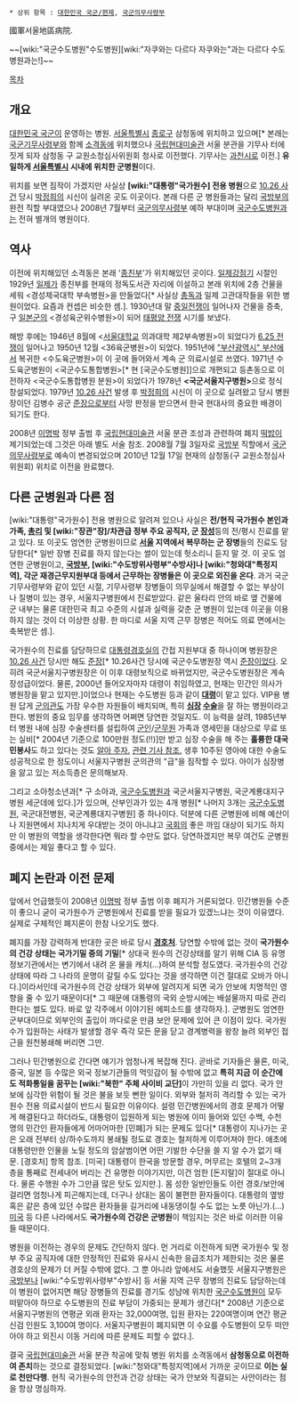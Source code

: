  * 상위 항목 : [[대한민국 국군/편제]], [[국군의무사령부]]

國軍서울地區病院.

~~[wiki:"국군수도병원"수도병원][wiki:"자쿠와는 다르다 자쿠와는"과는 다르다 수도병원과는!]~~

[[목차]]

== 개요 ==
[[대한민국 국군]]이 운영하는 병원. [[서울특별시]] [[종로구]] 삼청동에 위치하고 있으며[* 본래는 [[국군기무사령부]]와 함께 [[소격동]]에 위치했으나 [[국립현대미술관]] 서울 분관을 기무사 터에 짓게 되자 삼청동 구 교원소청심사위원회 청사로 이전했다. 기무사는 [[과천시]]로 이전.] '''유일하게 [[서울특별시]] 시내에 위치한 군병원'''이다. 

위치를 보면 짐작이 가겠지만 사실상 '''[wiki:"대통령"국가원수] 전용 병원'''으로 [[10.26 사건]] 당시 [[박정희]]의 시신이 실려온 곳도 이곳이다. 본래 다른 군 병원들과는 달리 [[국방부]]의 완전 직할 부대였으나 2008년 7월부터 [[국군의무사령부]] 예하 부대이며 [[국군수도병원]]과는 전혀 별개의 병원이다.

== 역사 ==
이전에 위치해있던 소격동은 본래 '[[종친부]]'가 위치해있던 곳이다. [[일제강점기]] 시절인 1929년 [[일제]]가 종친부를 현재의 정독도서관 자리에 이설하고 본래 위치에 2층 건물을 세워 <경성제국대학 부속병원>을  만들었다[* 사실상 [[총독]]과 일제 고관대작들을 위한 병원이었다. 요즘과 컨셉은 비슷한 셈.]. 1930년대 말 [[중일전쟁]]이 일어나자 건물을 증축, 구 [[일본군]]의 <경성육군위수병원>이 되어 [[태평양 전쟁]] 시기를 보냈다. 

해방 후에는 1946년 8월에 <[[서울대학교]] 의과대학 제2부속병원>이 되었다가 [[6.25 전쟁]]이 일어나고 1950년 12월 <36육군병원>이 되었다. 1951년에 [["부산광역시" 부산]]에서 복귀한 <수도육군병원>이 이 곳에 들어와서 계속 군 의료시설로 쓰였다. 
1971년 수도육군병원이 <국군수도통합병원>[* 현 [국군수도병원]]으로 개편되고 등촌동으로 이전하자 <국군수도통합병원 분원>이 되었다가 1978년 '''<국군서울지구병원>'''으로 정식 창설되었다. 1979년 [[10.26 사건]] 발생 후 [[박정희]]의 시신이 이 곳으로 실려왔고 당시 병원장이던 김병수 공군 [[준장]]으로부터 사망 판정을 받으면서 한국 현대사의 중요한 배경이 되기도 한다.

2008년 [[이명박]] 정부 출범 후 [[국립현대미술관]] 서울 분관 조성과 관련하여 폐지 [[떡밥]]이 제기되었는데 그것은 아래 별도 서술 참조. 2008월 7월 3일자로 [[국방부]] 직할에서 [[국군의무사령부]]로 예속이 변경되었으며 2010년 12월 17일 현재의 삼청동(구 교원소청심사위원회) 위치로 이전을 완료했다. 

== 다른 군병원과 다른 점 ==
[wiki:"대통령"국가원수] 전용 병원으로 알려져 있으나 사실은 '''전/현직 국가원수 본인과 가족, [[총리]] 및 [wiki:"장관"장]/차관급 정부 주요 공직자, 군 [[장성]]'''등의 전/평시 진료를 맡고 있다. 또 이곳도 엄연한 군병원이므로 '''[[서울]] 지역에서 복무하는 군 장병'''들의 진료도 담당한다[* 일반 장병 진료를 하지 않는다는 썰이 있는데 헛소리니 듣지 말 것. 이 곳도 엄연한 군병원이고, '''[[국방부]], [wiki:"수도방위사령부"수방사]나 [wiki:"청와대"특정지역], 각군 재경근무지원부대 등에서 근무하는 장병들은 이 곳으로 외진을 온다'''. 과거 국군 기무사령부와 같이 있던 시절, 기무사령부 장병들이 의무실에서 해결할 수 없는 부상이나 질병이 있는 경우, 서울지구병원에서 진료받았다. 같은 울타리 안의 바로 옆 건물에 군 내부는 물론 대한민국 최고 수준의 시설과 실력을 갖춘 군 병원이 있는데 이곳을 이용하지 않는 것이 더 이상한 상황. 한 마디로 서울 지역 근무 장병은 적어도 의료 면에서는 축복받은 셈.].

국가원수의 진료를 담당하므로 [[대통령경호실]]의 간접 지원부대 중 하나이며 병원장은 [[10.26 사건]] 당시만 해도 [[준장]][* 10.26사건 당시에 국군수도병원장 역시 [[준장]]이었다. 오히려 국군서울지구병원장은 이 이후 대령보직으로 바뀌었지만, 국군수도병원장은 계속 장성급이었다. 물론, 2000년 들어오자마자 대령이 취임하였고, 현재는 민간인 의사가 병원장을 맡고 있지만.]이었으나 현재는 수도병원 등과 같이 '''[[대령]]'''이 맡고 있다. 
VIP용 병원 답게 [[군의관]]도 가장 우수한 자원들이 배치되며, 특히 '''[[심장]] [[수술]]'''을 잘 하는 병원이라고 한다. 병원의 중요 임무를 생각하면 어쩌면 당연한 것일지도. 이 능력을 살려, 1985년부터 병원 내에 심장 수술센터를 설립하여 [[군인]]/[[군무원]] 가족과 영세민을 대상으로 무료 또는 실비[* 2004년 기준으로 100만원 정도(!!)]만 받고 심장 수술을 해 주는 '''훌륭한 대국민봉사'''도 하고 있다는 것도 [http://pdf.dema.mil.kr/pdf/pdfData/2004/20041030/B200410300601.pdf 알아 주자.] [http://news.naver.com/main/read.nhn?mode=LSD&mid=sec&sid1=100&oid=001&aid=0004338828 관련 기사 참조.] 생후 10주된 영아에 대한 수술도 성공적으로 한 정도이니 서울지구병원 군의관의 "급"을 짐작할 수 있다. 아이가 심장병을 앓고 있는 저소득층은 문의해보자.

그리고 소아청소년과[* 구 소아과, [[국군수도병원]]과 국군서울지구병원, 국군계룡대지구병원 세군데에 있다.]가 있으며, 산부인과가 있는 4개 병원[* 나머지 3개는 [[국군수도병원]], 국군대전병원, 국군계룡대지구병원] 중 하나이다. 덕분에 다른 군병원에 비해 예산이나 지원면에서 지나치게 우대받는 것이 아니냐고 [[국회]]의 좋은 까임 대상이 되기도 하지만 이 병원의 역할을 생각한다면 뭐라 할 수만도 없다. 당연하겠지만 복무 여건도 군병원 중에서는 제일 좋다고 할 수 있다.

== 폐지 논란과 이전 문제 ==
앞에서 언급했듯이 2008년 [[이명박]] 정부 출범 이후 폐지가 거론되었다. 민간병원들 수준이 좋으니 굳이 국가원수가 군병원에서 진료를 받을 필요가 있겠느냐는 것이 이유였다. 실제로 구체적인 폐지론이 한참 나오기도 했다.

폐지를 가장 강력하게 반대한 곳은 바로 당시 '''[[경호처]]'''. 당연할 수밖에 없는 것이 '''국가원수의 건강 상태는 국가기밀 중의 기밀'''[* 상대국 원수의 건강상태를 알기 위해 CIA 등 유명 정보기관에서는 변기에서 내려 온 물을 캐치(...)하여 분석할 정도였다. 국가원수의 건강상태에 따라 그 나라의 운명이 갈릴 수도 있다는 것을 생각하면 이건 절대로 오바가 아니다.]이라서인데 국가원수의 건강 상태가 외부에 알려지게 되면 국가 안보에 치명적인 영향을 줄 수 있기 때문이다[* 그 때문에 대통령의 국외 순방시에는 배설물까지 따로 관리한다는 썰도 있다. 바로 앞 각주에서 이야기된 에피소드를 생각하자.]. 군병원도 엄연한 군부대이므로 외부인의 출입이 까다로운 만큼 보안 문제에 있어 큰 이점이 있다. 국가원수가 입원하는 사태가 발생할 경우 즉각 모든 문을 닫고 경계병력을 왕창 늘려 외부인 접근을 원천봉쇄해 버리면 그만.
 
그러나 민간병원으로 간다면 얘기가 엄청나게 복잡해 진다. 곧바로 기자들은 물론, 미국, 중국, 일본 등 수많은 외국 정보기관들의 먹잇감이 될 수밖에 없고 '''특히 지금 이 순간에도 적화통일을 꿈꾸는 [wiki:"북한" 주체 사이비 교단]'''이 가만히 있을 리 없다. 국가 안보에 심각한 위험이 될 것은 불을 보듯 뻔한 일이다. 외부와 철저히 격리할 수 있는 국가원수 전용 의료시설이 반드시 필요한 이유이다. 설령 민간병원에서의 경호 문제가 어떻게 해결된다고 하더라도, 대통령이 입원하게 되는 병원에 이미 들어와 있던 수백, 수천 명의 민간인 환자들에게 어마어마한 [민폐]가 되는 문제도 있다[* 대통령이 지나가는 곳은 오래 전부터 상/하수도까지 봉쇄될 정도로 경호는 철저하게 이루어져야 한다. 애초에 대통령만한 인물을 노릴 정도의 암살범이면 어떤 기발한 수단을 쓸 지 알 수가 없기 때문. [경호처] 항목 참조. [미국] 대통령이 한국을 방문할 경우, 머무르는 호텔의 2~3개 층을 통째로 전세내어 버리는 건 유명한 이야기지만, 이건 엄한 [돈지랄]이 절대로 아니다. 물론 수행원 수가 그만큼 많은 탓도 있지만.]. 몸 성한 일반인들도 이런 경호/보안에 걸리면 엄청나게 피곤해지는데, 더구나 상대는 몸이 불편한 환자들이다. 대통령의 옆방 혹은 같은 층에 있던 수많은 환자들을 길거리에 내동댕이칠 수도 없는 노릇 아닌가.(...) [[미국]] 등 다른 나라에서도 '''국가원수의 건강은 군병원'''이 책임지는 것은 바로 이러한 이유들 때문이다.

병원을 이전하는 경우의 문제도 간단하지 않다. 먼 거리로 이전하게 되면 국가원수 및 정부 주요 공직자에 대한 안정적인 진료와 유사시 신속한 응급조치가 제한되는 것은 물론 경호상의 문제가 더 커질 수밖에 없다. 그 뿐 아니라 앞에서도 서술했듯 서울지구병원은 [[국방부]]나 [wiki:"수도방위사령부"수방사] 등 서울 지역 근무 장병의 진료도 담당하는데 이 병원이 없어지면 해당 장병들의 진료를 경기도 성남에 위치한 [[국군수도병원]]이 모두 떠맡아야 하므로 수도병원의 진료 부담이 가중되는 문제가 생긴다[* 2008년 기준으로 서울지구병원의 연평균 외래 환자는 32,000여명, 입원 환자는 220여명이며 연간 평균 신검 인원도 3,100여 명이다. 서울지구병원이 폐지되면 이 수요를 수도병원이 모두 떠안아야 하고 외진시 이동 거리에 따른 문제도 피할 수 없다.].

결국 [[국립현대미술관]] 서울 분관 착공에 맞춰 병원 위치를 소격동에서 '''삼청동으로 이전하여 존치'''하는 것으로 결정되었다. [wiki:"청와대"특정지역]에서 가까운 곳이므로 '''이는 실로 천만다행'''. 현직 국가원수의 안전과 건강 상태는 국가 안보와 직결되는 사안이라는 점을 항상 명심하자.
